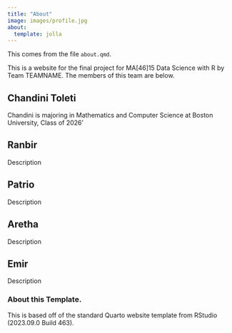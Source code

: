 ```yaml
---
title: "About"
image: images/profile.jpg
about:
  template: jolla
---
```



This comes from the file `about.qmd`.

This is a website for the final project for MA[46]15 Data Science with R by Team TEAMNAME.
The members of this team are below.

## Chandini Toleti

Chandini is majoring in Mathematics and Computer Science at Boston University, Class of 2026'

## Ranbir

Description

## Patrio

Description

## Aretha

Description

## Emir

Description

<!-- Please leave in the information below -->

### About this Template.

This is based off of the standard Quarto website template from RStudio (2023.09.0 Build 463).
